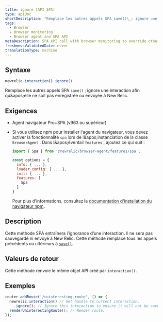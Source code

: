 ```yaml
---
title: ignore (API SPA)
type: apiDoc
shortDescription: "Remplace les autres appels SPA save()\_; ignore une interaction afin qu'elle ne soit pas enregistrée ou envoyée à New Relic."
tags:
  - Browser
  - Browser monitoring
  - Browser agent and SPA API
metaDescription: SPA API call with browser monitoring to override other save calls; ignores an interaction so it is not be saved or sent to New Relic.
freshnessValidatedDate: never
translationType: machine
---
```


## Syntaxe

```js
newrelic.interaction().ignore()
```

Remplace les autres appels SPA `save()` ; ignore une interaction afin qu&amp;apos;elle ne soit pas enregistrée ou envoyée à New Relic.

## Exigences

* Agent navigateur Pro+SPA (v963 ou supérieur)

* Si vous utilisez npm pour installer l'agent du navigateur, vous devez activer la fonctionnalité `spa` lors de l&amp;apos;instanciation de la classe `BrowserAgent` . Dans l&amp;apos;éventail `features` , ajoutez ce qui suit :

  ```js
  import { Spa } from '@newrelic/browser-agent/features/spa';

  const options = {
    info: { ... },
    loader_config: { ... },
    init: { ... },
    features: [
      Spa
    ]
  }
  ```

  Pour plus d'informations, consultez la [documentation d'installation du navigateur npm](https://www.npmjs.com/package/@newrelic/browser-agent#new-relic-browser-agent).

## Description

Cette méthode SPA entraînera l’ignorance d’une interaction. Il ne sera pas sauvegardé ni envoyé à New Relic. Cette méthode remplace tous les appels précédents ou ultérieurs à [`save()`](/docs/browser/new-relic-browser/browser-agent-apis/browser-spa-api-newrelicinteractionsave).

## Valeurs de retour

Cette méthode renvoie le même objet API créé par `interaction()`.

## Exemples

```js
router.addRoute('/uninteresting-route', () => {
  newrelic.interaction() // Get handle to current interaction.
    .ignore(); // Ignore this interaction to ensure it will not be saved.
  renderUninterestingRoute(); // Render route.
});
```
